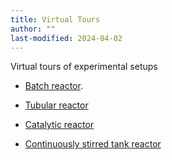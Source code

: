 ```yaml
---
title: Virtual Tours
author: ""
last-modified: 2024-04-02
---
```


Virtual tours of experimental setups


* [Batch reactor](./Batch_Reactor/index.htm).

* [Tubular reactor](./Tubular_Reactor/index.htm)

* [Catalytic reactor](./Catalytic_Reactor/index.htm)

* [Continuously stirred tank reactor](./CSTR/index.htm)
